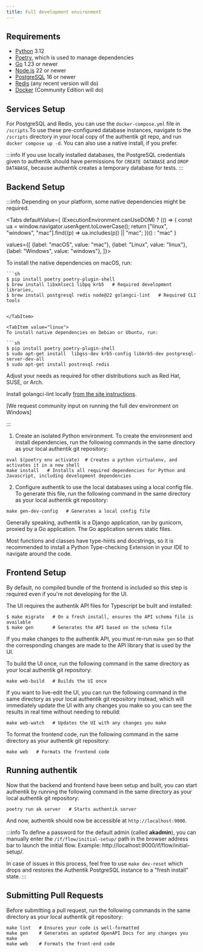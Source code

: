 ```yaml
---
title: Full development environment
---
```



## Requirements

- [Python](https://www.python.org/) 3.12
- [Poetry](https://python-poetry.org/), which is used to manage dependencies
- [Go](https://go.dev/) 1.23 or newer
- [Node.js](https://nodejs.org/en) 22 or newer
- [PostgreSQL](https://www.postgresql.org/) 16 or newer
- [Redis](https://redis.io/) (any recent version will do)
- [Docker](https://www.docker.com/) (Community Edition will do)

## Services Setup

For PostgreSQL and Redis, you can use the `docker-compose.yml` file in `/scripts`.To use these pre-configured database instances, navigate to the `/scripts` directory in your local copy of the authentik git repo, and run `docker compose up -d`.
You can also use a native install, if you prefer.

:::info
If you use locally installed databases, the PostgreSQL credentials given to authentik should have permissions for `CREATE DATABASE` and `DROP DATABASE`, because authentik creates a temporary database for tests.
:::

## Backend Setup

:::info
Depending on your platform, some native dependencies might be required.

<Tabs
defaultValue={ (ExecutionEnvironment.canUseDOM) ? (() => {
const ua = window.navigator.userAgent.toLowerCase();
return ["linux", "windows", "mac"].find((p) => ua.includes(p)) || "mac";
})() : "mac" }

values={[
{label: "macOS", value: "mac"},
{label: "Linux", value: "linux"},
{label: "Windows", value: "windows"},
]}>

  <TabItem value="mac">
    To install the native dependencies on macOS, run:
    
    ```sh
    $ pip install poetry poetry-plugin-shell
    $ brew install libxmlsec1 libpq krb5   # Required development libraries,
    $ brew install postgresql redis node@22 golangci-lint   # Required CLI tools
  ```

  </TabItem>

  <TabItem value="linux">
  To install native dependencies on Debian or Ubuntu, run:

```sh
$ pip install poetry poetry-plugin-shell
$ sudo apt-get install  libgss-dev krb5-config libkrb5-dev postgresql-server-dev-all
$ sudo apt-get install postresql redis
```

Adjust your needs as required for other distributions such as Red Hat, SUSE, or Arch.

Install golangci-lint locally [from the site
instructions](https://golangci-lint.run/welcome/install/#other-ci).

  </TabItem>

<TabItem value="windows">
    [We request community input on running the full dev environment on Windows]
</TabItem>

</Tabs>

:::

1. Create an isolated Python environment. To create the environment and install dependencies, run the following commands in the same directory as your local authentik git repository:

```shell
eval $(poetry env activate)  # Creates a python virtualenv, and activates it in a new shell
make install   # Installs all required dependencies for Python and Javascript, including development dependencies
```

2. Configure authentik to use the local databases using a local config file. To generate this file, run the following command in the same directory as your local authentik git repository:

```shell
make gen-dev-config   # Generates a local config file
```

Generally speaking, authentik is a Django application, ran by gunicorn, proxied by a Go application. The Go application serves static files.

Most functions and classes have type-hints and docstrings, so it is recommended to install a Python Type-checking Extension in your IDE to navigate around the code.

## Frontend Setup

By default, no compiled bundle of the frontend is included so this step is required even if you're not developing for the UI.

The UI requires the authentik API files for Typescript be built and installed:

```
$ make migrate   # On a fresh install, ensures the API schema file is available
$ make gen       # Generates the API based on the schema file
```

If you make changes to the authentik API, you must re-run `make gen` so that the corresponding
changes are made to the API library that is used by the UI.

To build the UI once, run the following command in the same directory as your local authentik git repository:

```shell
make web-build   # Builds the UI once
```

If you want to live-edit the UI, you can run the following command in the same directory as your local authentik git repository instead, which will immediately update the UI with any changes you make so you can see the results in real time without needing to rebuild:

```shell
make web-watch   # Updates the UI with any changes you make
```

To format the frontend code, run the following command in the same directory as your authentik git repository:

```shell
make web   # Formats the frontend code
```

## Running authentik

Now that the backend and frontend have been setup and built, you can start authentik by running the following command in the same directory as your local authentik git repository:

```shell
poetry run ak server   # Starts authentik server
```

And now, authentik should now be accessible at `http://localhost:9000`.

:::info
To define a password for the default admin (called **akadmin**), you can manually enter the `/if/flow/initial-setup/` path in the browser address bar to launch the initial flow. Example: http://localhost:9000/if/flow/initial-setup/.

In case of issues in this process, feel free to use `make dev-reset` which drops and restores the Authentik PostgreSQL instance to a "fresh install" state.
:::

## Submitting Pull Requests

Before submitting a pull request, run the following commands in the same directory as your local authentik git repository:

```shell
make lint   # Ensures your code is well-formatted
make gen    # Generates an updated OpenAPI Docs for any changes you make
make web    # Formats the front-end code
```
